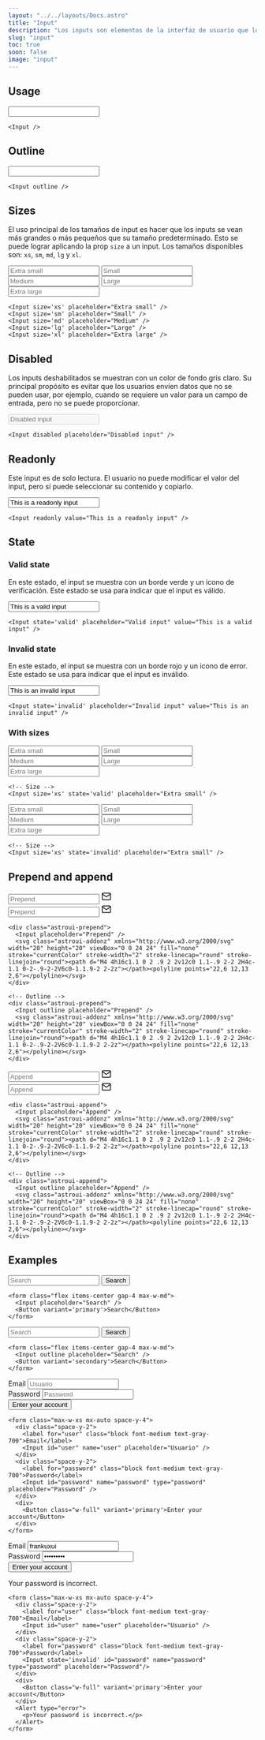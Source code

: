 ```yaml
---
layout: "../../layouts/Docs.astro"
title: "Input"
description: "Los inputs son elementos de la interfaz de usuario que los usuarios pueden escribir para proporcionar entrada. Los inputs típicamente aparecen en las formas y cuadros de diálogo, pero también se pueden colocar en barras de herramientas, barras de título y paneles."
slug: "input"
toc: true
soon: false
image: "input"
---
```


## Usage

<Example>
  <Input />
</Example>

```astro
<Input />
```

## Outline

<Example>
  <Input outline />
</Example>

```astro
<Input outline />
```

## Sizes

El uso principal de los tamaños de input es hacer que los inputs se vean más grandes o más pequeños que su tamaño predeterminado. Esto se puede lograr aplicando la prop `size` a un input. Los tamaños disponibles son: `xs`, `sm`, `md`, `lg` y `xl`.

<Example>
  <div class="flex flex-col gap-4">
    <Input size='xs' placeholder="Extra small" />
    <Input size='sm' placeholder="Small" />
    <Input size='md' placeholder="Medium" />
    <Input size='lg' placeholder="Large" />
    <Input size='xl' placeholder="Extra large" />
  </div>
</Example>

```astro
<Input size='xs' placeholder="Extra small" />
<Input size='sm' placeholder="Small" />
<Input size='md' placeholder="Medium" />
<Input size='lg' placeholder="Large" />
<Input size='xl' placeholder="Extra large" />
```

## Disabled

Los inputs deshabilitados se muestran con un color de fondo gris claro. Su principal propósito es evitar que los usuarios envíen datos que no se pueden usar, por ejemplo, cuando se requiere un valor para un campo de entrada, pero no se puede proporcionar.

<Example>
  <Input disabled placeholder="Disabled input" />
</Example>

```astro
<Input disabled placeholder="Disabled input" />
```

## Readonly

Este input es de solo lectura. El usuario no puede modificar el valor del input, pero sí puede seleccionar su contenido y copiarlo.

<Example>
  <Input readonly value="This is a readonly input" />
</Example>

```astro
<Input readonly value="This is a readonly input" />
```

## State

### Valid state

En este estado, el input se muestra con un borde verde y un icono de verificación. Este estado se usa para indicar que el input es válido.

<Example>
  <div class="max-w-xs">
    <Input state='valid' placeholder="Valid input" value="This is a valid input" />
  </div>
</Example>

```astro
<Input state='valid' placeholder="Valid input" value="This is a valid input" />
```

### Invalid state

En este estado, el input se muestra con un borde rojo y un icono de error. Este estado se usa para indicar que el input es inválido.

<Example>
  <div class="max-w-xs">
    <Input state='invalid' placeholder="Invalid input" value="This is an invalid input" />
  </div>
</Example>

```astro
<Input state='invalid' placeholder="Invalid input" value="This is an invalid input" />
```

### With sizes

<Example>
  <div class="flex flex-col gap-4 max-w-xs">
    <Input size='xs' state='valid' placeholder="Extra small" />
    <Input size='sm' state='valid' placeholder="Small" />
    <Input size='md' state='valid' placeholder="Medium"/>
    <Input size='lg' state='valid' placeholder="Large" />
    <Input size='xl' state='valid' placeholder="Extra large"/>
  </div>
</Example>

```astro
<!-- Size -->
<Input size='xs' state='valid' placeholder="Extra small" />
```

<Example>
  <div class="flex flex-col gap-4 max-w-xs">
    <Input size='xs' state='invalid' placeholder="Extra small" />
    <Input size='sm' state='invalid' placeholder="Small" />
    <Input size='md' state='invalid' placeholder="Medium"/>
    <Input size='lg' state='invalid' placeholder="Large" />
    <Input size='xl' state='invalid' placeholder="Extra large"/>
  </div>
</Example>

```astro
<!-- Size -->
<Input size='xs' state='invalid' placeholder="Extra small" />
```

## Prepend and append

<Example>
  <div class="astroui-prepend max-w-xs">
    <Input placeholder="Prepend" />
    <svg class="astroui-addonz" xmlns="http://www.w3.org/2000/svg" width="20" height="20" viewBox="0 0 24 24" fill="none" stroke="currentColor" stroke-width="2" stroke-linecap="round" stroke-linejoin="round"><path d="M4 4h16c1.1 0 2 .9 2 2v12c0 1.1-.9 2-2 2H4c-1.1 0-2-.9-2-2V6c0-1.1.9-2 2-2z"></path><polyline points="22,6 12,13 2,6"></polyline></svg>
  </div>
  <div class="astroui-prepend max-w-xs mt-4">
    <Input outline placeholder="Prepend" />
    <svg class="astroui-addonz" xmlns="http://www.w3.org/2000/svg" width="20" height="20" viewBox="0 0 24 24" fill="none" stroke="currentColor" stroke-width="2" stroke-linecap="round" stroke-linejoin="round"><path d="M4 4h16c1.1 0 2 .9 2 2v12c0 1.1-.9 2-2 2H4c-1.1 0-2-.9-2-2V6c0-1.1.9-2 2-2z"></path><polyline points="22,6 12,13 2,6"></polyline></svg>
  </div>
</Example>

```astro
<div class="astroui-prepend">
  <Input placeholder="Prepend" />
  <svg class="astroui-addonz" xmlns="http://www.w3.org/2000/svg" width="20" height="20" viewBox="0 0 24 24" fill="none" stroke="currentColor" stroke-width="2" stroke-linecap="round" stroke-linejoin="round"><path d="M4 4h16c1.1 0 2 .9 2 2v12c0 1.1-.9 2-2 2H4c-1.1 0-2-.9-2-2V6c0-1.1.9-2 2-2z"></path><polyline points="22,6 12,13 2,6"></polyline></svg>
</div>

<!-- Outline -->
<div class="astroui-prepend">
  <Input outline placeholder="Prepend" />
  <svg class="astroui-addonz" xmlns="http://www.w3.org/2000/svg" width="20" height="20" viewBox="0 0 24 24" fill="none" stroke="currentColor" stroke-width="2" stroke-linecap="round" stroke-linejoin="round"><path d="M4 4h16c1.1 0 2 .9 2 2v12c0 1.1-.9 2-2 2H4c-1.1 0-2-.9-2-2V6c0-1.1.9-2 2-2z"></path><polyline points="22,6 12,13 2,6"></polyline></svg>
</div>
```

<Example>
  <div class="astroui-append max-w-xs">
    <Input placeholder="Append" />
    <svg class="astroui-addonz" xmlns="http://www.w3.org/2000/svg" width="20" height="20" viewBox="0 0 24 24" fill="none" stroke="currentColor" stroke-width="2" stroke-linecap="round" stroke-linejoin="round"><path d="M4 4h16c1.1 0 2 .9 2 2v12c0 1.1-.9 2-2 2H4c-1.1 0-2-.9-2-2V6c0-1.1.9-2 2-2z"></path><polyline points="22,6 12,13 2,6"></polyline></svg>
  </div>
  <div class="astroui-append max-w-xs mt-4">
    <Input outline placeholder="Append" />
    <svg class="astroui-addonz" xmlns="http://www.w3.org/2000/svg" width="20" height="20" viewBox="0 0 24 24" fill="none" stroke="currentColor" stroke-width="2" stroke-linecap="round" stroke-linejoin="round"><path d="M4 4h16c1.1 0 2 .9 2 2v12c0 1.1-.9 2-2 2H4c-1.1 0-2-.9-2-2V6c0-1.1.9-2 2-2z"></path><polyline points="22,6 12,13 2,6"></polyline></svg>
  </div>
</Example>

```astro
<div class="astroui-append">
  <Input placeholder="Append" />
  <svg class="astroui-addonz" xmlns="http://www.w3.org/2000/svg" width="20" height="20" viewBox="0 0 24 24" fill="none" stroke="currentColor" stroke-width="2" stroke-linecap="round" stroke-linejoin="round"><path d="M4 4h16c1.1 0 2 .9 2 2v12c0 1.1-.9 2-2 2H4c-1.1 0-2-.9-2-2V6c0-1.1.9-2 2-2z"></path><polyline points="22,6 12,13 2,6"></polyline></svg>
</div>

<!-- Outline -->
<div class="astroui-append">
  <Input outline placeholder="Append" />
  <svg class="astroui-addonz" xmlns="http://www.w3.org/2000/svg" width="20" height="20" viewBox="0 0 24 24" fill="none" stroke="currentColor" stroke-width="2" stroke-linecap="round" stroke-linejoin="round"><path d="M4 4h16c1.1 0 2 .9 2 2v12c0 1.1-.9 2-2 2H4c-1.1 0-2-.9-2-2V6c0-1.1.9-2 2-2z"></path><polyline points="22,6 12,13 2,6"></polyline></svg>
</div>
```

## Examples

<Example>
  <form class="flex items-center gap-4 max-w-md">
    <Input placeholder="Search" />
    <Button variant='primary'>Search</Button>
  </form>
</Example>

```astro
<form class="flex items-center gap-4 max-w-md">
  <Input placeholder="Search" />
  <Button variant='primary'>Search</Button>
</form>
```

<Example>
  <form class="flex items-center gap-4 max-w-md">
    <Input outline placeholder="Search" />
    <Button variant='secondary'>Search</Button>
  </form>
</Example>

```astro
<form class="flex items-center gap-4 max-w-md">
  <Input outline placeholder="Search" />
  <Button variant='secondary'>Search</Button>
</form>
```

<Example>
  <form class="max-w-xs mx-auto space-y-4">
    <div class="space-y-2">
      <label for="user" class="block font-medium text-gray-700">Email</label>
      <Input id="user" name="user" placeholder="Usuario" />
    </div>
    <div class="space-y-2">
      <label for="password" class="block font-medium text-gray-700">Password</label>
      <Input id="password" name="password" type="password" placeholder="Password" />
    </div>
    <div>
      <Button class="w-full" variant='primary'>Enter your account</Button>
    </div>
  </form>
</Example>

```astro
<form class="max-w-xs mx-auto space-y-4">
  <div class="space-y-2">
    <label for="user" class="block font-medium text-gray-700">Email</label>
    <Input id="user" name="user" placeholder="Usuario" />
  </div>
  <div class="space-y-2">
    <label for="password" class="block font-medium text-gray-700">Password</label>
    <Input id="password" name="password" type="password" placeholder="Password" />
  </div>
  <div>
    <Button class="w-full" variant='primary'>Enter your account</Button>
  </div>
</form>
```

<Example>
  <form class="max-w-xs mx-auto space-y-4">
    <div class="space-y-2">
      <label for="user2" class="block font-medium text-gray-700">Email</label>
      <Input id="user2" name="user2" placeholder="Usuario" value="frankuxui" />
    </div>
    <div class="space-y-2">
      <label for="password2" class="block font-medium text-gray-700">Password</label>
      <Input state='invalid' id="password2" name="password2" type="password" placeholder="Password" value="dewdwedew"  />
    </div>
    <div>
      <Button class="w-full" variant='primary'>Enter your account</Button>
    </div>
    <Alert type="error">
      <p>Your password is incorrect.</p>
    </Alert>
  </form>
</Example>

```astro
<form class="max-w-xs mx-auto space-y-4">
  <div class="space-y-2">
    <label for="user" class="block font-medium text-gray-700">Email</label>
    <Input id="user" name="user" placeholder="Usuario" />
  </div>
  <div class="space-y-2">
    <label for="password" class="block font-medium text-gray-700">Password</label>
    <Input state='invalid' id="password" name="password" type="password" placeholder="Password"/>
  </div>
  <div>
    <Button class="w-full" variant='primary'>Enter your account</Button>
  </div>
  <Alert type="error">
    <p>Your password is incorrect.</p>
  </Alert>
</form>
```